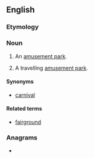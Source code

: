 ==English==

===Etymology===
{{compound|en|fun|fair}}

===Noun===
{{wikipedia}}
{{en-noun}}

# {{lb|en|UK|Ireland}} An [[amusement park]].
# {{lb|en|UK|Ireland}} A travelling [[amusement park]].

====Synonyms====
* {{sense|travelling amusement park}} [[carnival]]

====Related terms====
* [[fairground]]

===Anagrams===
* {{l|en|ruffian}}